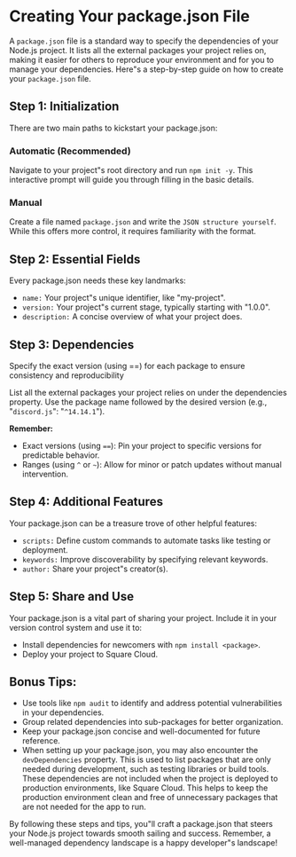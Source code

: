
# Creating Your package.json File

A `package.json` file is a standard way to specify the dependencies of your Node.js project. It lists all the external packages your project relies on, making it easier for others to reproduce your environment and for you to manage your dependencies. Here"s a step-by-step guide on how to create your `package.json` file.

## Step 1: Initialization
There are two main paths to kickstart your package.json:

### Automatic (Recommended)
Navigate to your project"s root directory and run `npm init -y`. This interactive prompt will guide you through filling in the basic details.

###  Manual 
Create a file named `package.json` and write the `JSON structure yourself`. While this offers more control, it requires familiarity with the format.

## Step 2: Essential Fields

Every package.json needs these key landmarks:
- `name:` Your project"s unique identifier, like "my-project".
- `version:` Your project"s current stage, typically starting with "1.0.0".
- `description:` A concise overview of what your project does.

## Step 3: Dependencies
<Warning>Specify the exact version (using ==) for each package to ensure consistency and reproducibility</Warning>

List all the external packages your project relies on under the dependencies property. Use the package name followed by the desired version (e.g., "`discord.js`": "`^14.14.1`"). 

**Remember:** 

- Exact versions (using `==`):  Pin your project to specific versions for predictable behavior.
- Ranges (using `^` or `~`): Allow for minor or patch updates without manual intervention.

## Step 4: Additional Features

Your package.json can be a treasure trove of other helpful features:

- `scripts:` Define custom commands to automate tasks like testing or deployment.
- `keywords:` Improve discoverability by specifying relevant keywords.
- `author:` Share your project"s creator(s).

## Step 5: Share and Use

Your package.json is a vital part of sharing your project. Include it in your version control system and use it to:

- Install dependencies for newcomers with `npm install <package>`.
-  Deploy your project to Square Cloud.

## Bonus Tips:

- Use tools like `npm audit` to identify and address potential vulnerabilities in your dependencies.
- Group related dependencies into sub-packages for better organization.
- Keep your package.json concise and well-documented for future reference.
- When setting up your package.json, you may also encounter the `devDependencies` property. This is used to list packages that are only needed during development, such as testing libraries or build tools. These dependencies are not included when the project is deployed to production environments, like Square Cloud. This helps to keep the production environment clean and free of unnecessary packages that are not needed for the app to run.

By following these steps and tips, you"ll craft a package.json that steers your Node.js project towards smooth sailing and success. Remember, a well-managed dependency landscape is a happy developer"s landscape!